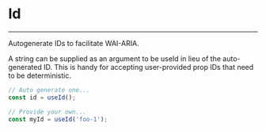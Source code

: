 
<Meta title="Docs/Utils/Id" />

# Id

---

Autogenerate IDs to facilitate WAI-ARIA.

A string can be supplied as an argument to be useId in lieu of the auto-generated ID.
This is handy for accepting user-provided prop IDs that need to be deterministic.

```jsx
// Auto generate one...
const id = useId();

// Provide your own...
const myId = useId('foo-1');
```
